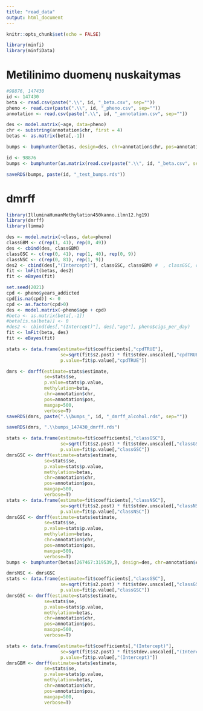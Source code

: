 ```yaml
---
title: "read_data"
output: html_document
---
```


```r
knitr::opts_chunk$set(echo = FALSE)

library(minfi)
library(minfiData)
```

# Metilinimo duomenų nuskaitymas


```r
#98876, 147430
id <- 147430
beta <- read.csv(paste(".\\", id, "_beta.csv", sep=""))
pheno <- read.csv(paste(".\\", id, "_pheno.csv", sep=""))
annotation <- read.csv(paste(".\\", id, "_annotation.csv", sep=""))
```

```r
des <- model.matrix(~age, data=pheno)
chr <- substring(annotation$chr, first = 4)
betas <- as.matrix(beta[,-1])
```

```r
bumps <- bumphunter(betas, design=des, chr=annotation$chr, pos=annotation$pos)#, pickCutoff=TRUE, cutoff=0.005, B=1000
```

```r
id <- 98876
bumps <- bumphunter(as.matrix(read.csv(paste(".\\", id, "_beta.csv", sep=""))[,-1]), design=model.matrix(~age, data=read.csv(paste(".\\", id, "_pheno.csv", sep=""))), chr=read.csv(paste(".\\", id, "_annotation.csv", sep=""))$chr, pos=read.csv(paste(".\\", id, "_annotation.csv", sep=""))$pos, B=1000) #  pickCutoff=TRUE, cutoff=0.005,
```

```r
saveRDS(bumps, paste(id, "_test_bumps.rds"))
```

# dmrff

```r
library(IlluminaHumanMethylation450kanno.ilmn12.hg19)
library(dmrff)
library(limma)
```

```r
des <- model.matrix(~class, data=pheno)
classGBM <- c(rep(1, 41), rep(0, 49))
des <- cbind(des, classGBM)
classGSC <- c(rep(0, 41), rep(1, 40), rep(0, 9))
classNSC <- c(rep(0, 81), rep(1, 9))
des2 <- cbind(des[,"(Intercept)"], classGSC, classGBM) #  , classGSC, classNSC
fit <- lmFit(betas, des2)
fit <- eBayes(fit)
```

```r
set.seed(2021)
cpd <- pheno$years_addicted
cpd[is.na(cpd)] <- 0
cpd <- as.factor(cpd>0)
des <- model.matrix(~pheno$age + cpd)
#beta <- as.matrix(beta[,-1])
#beta[is.na(beta)] <- 0
#des2 <- cbind(des[,"(Intercept)"], des[,"age"], pheno$cigs_per_day)
fit <- lmFit(beta, des)
fit <- eBayes(fit)
```

```r
stats <- data.frame(estimate=fit$coefficients[,"cpdTRUE"],
                    se=sqrt(fit$s2.post) * fit$stdev.unscaled[,"cpdTRUE"],
                    p.value=fit$p.value[,"cpdTRUE"])
```



```r
dmrs <- dmrff(estimate=stats$estimate,
              se=stats$se,
              p.value=stats$p.value,
              methylation=beta,
              chr=annotation$chr,
              pos=annotation$pos,
              maxgap=500,
              verbose=T)
saveRDS(dmrs, paste(".\\bumps_", id, "_dmrff_alcohol.rds", sep=""))
```

```r
saveRDS(dmrs, ".\\bumps_147430_dmrff.rds")
```

```r
stats <- data.frame(estimate=fit$coefficients[,"classGSC"],
                    se=sqrt(fit$s2.post) * fit$stdev.unscaled[,"classGSC"],
                    p.value=fit$p.value[,"classGSC"])
dmrsGSC <- dmrff(estimate=stats$estimate,
              se=stats$se,
              p.value=stats$p.value,
              methylation=betas,
              chr=annotation$chr,
              pos=annotation$pos,
              maxgap=500,
              verbose=T)
stats <- data.frame(estimate=fit$coefficients[,"classNSC"],
                    se=sqrt(fit$s2.post) * fit$stdev.unscaled[,"classNSC"],
                    p.value=fit$p.value[,"classNSC"])
dmrsGSC <- dmrff(estimate=stats$estimate,
              se=stats$se,
              p.value=stats$p.value,
              methylation=betas,
              chr=annotation$chr,
              pos=annotation$pos,
              maxgap=500,
              verbose=T)
bumps <- bumphunter(betas[267467:319539,], design=des, chr=annotation$chr, pos=annotation$pos, pickCutoff=TRUE, cutoff=0.005, B=200)
```

```r
dmrsNSC <- dmrsGSC
stats <- data.frame(estimate=fit$coefficients[,"classGSC"],
                    se=sqrt(fit$s2.post) * fit$stdev.unscaled[,"classGSC"],
                    p.value=fit$p.value[,"classGSC"])
dmrsGSC <- dmrff(estimate=stats$estimate,
              se=stats$se,
              p.value=stats$p.value,
              methylation=betas,
              chr=annotation$chr,
              pos=annotation$pos,
              maxgap=500,
              verbose=T)
```

```r
stats <- data.frame(estimate=fit$coefficients[,"(Intercept)"],
                    se=sqrt(fit$s2.post) * fit$stdev.unscaled[,"(Intercept)"],
                    p.value=fit$p.value[,"(Intercept)"])
dmrsGBM <- dmrff(estimate=stats$estimate,
              se=stats$se,
              p.value=stats$p.value,
              methylation=betas,
              chr=annotation$chr,
              pos=annotation$pos,
              maxgap=500,
              verbose=T)
```





